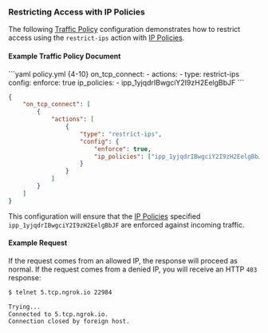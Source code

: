 ### Restricting Access with IP Policies

The following [Traffic Policy](/traffic-policy)
configuration demonstrates how to restrict access using the `restrict-ips`
action with [IP Policies](/api/resources/ip-policies/).

#### Example Traffic Policy Document

<CodeGroup>
```yaml policy.yml {4-10}
on_tcp_connect:
  - actions:
      - type: restrict-ips
        config:
          enforce: true
          ip_policies:
            - ipp_1yjqdrIBwgciY2I9zH2EelgBbJF
```

```json policy.json {5-13}
{
	"on_tcp_connect": [
		{
			"actions": [
				{
					"type": "restrict-ips",
					"config": {
						"enforce": true,
						"ip_policies": ["ipp_1yjqdrIBwgciY2I9zH2EelgBbJF"]
					}
				}
			]
		}
	]
}
```

</CodeGroup>

This configuration will ensure that the [IP Policies](/api/resources/ip-policies/)
specified `ipp_1yjqdrIBwgciY2I9zH2EelgBbJF` are enforced against incoming
traffic.

#### Example Request

If the request comes from an allowed IP, the response will proceed as normal. If
the request comes from a denied IP, you will receive an HTTP `403` response:

```bash
$ telnet 5.tcp.ngrok.io 22984

Trying...
Connected to 5.tcp.ngrok.io.
Connection closed by foreign host.
```
